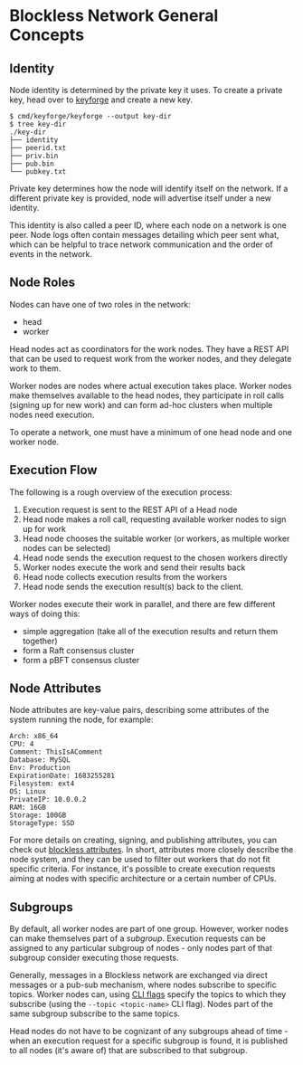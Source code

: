 # Blockless Network General Concepts

## Identity

Node identity is determined by the private key it uses. To create a private key, head over to <a href="https://github.com/blocklessnetwork/b7s/tree/main/cmd/keyforge" target="_blank">keyforge</a> and create a new key.

```shell
$ cmd/keyforge/keyforge --output key-dir
$ tree key-dir
./key-dir
├── identity
├── peerid.txt
├── priv.bin
├── pub.bin
└── pubkey.txt
```

Private key determines how the node will identify itself on the network. If a different private key is provided, node will advertise itself under a new identity.

This identity is also called a peer ID, where each node on a network is one peer. Node logs often contain messages detailing which peer sent what, which can be helpful to trace network communication and the order of events in the network.

## Node Roles

Nodes can have one of two roles in the network:

- head
- worker

Head nodes act as coordinators for the work nodes. They have a REST API that can be used to request work from the worker nodes, and they delegate work to them.

Worker nodes are nodes where actual execution takes place. Worker nodes make themselves available to the head nodes, they participate in roll calls (signing up for new work) and can form ad-hoc clusters when multiple nodes need execution.

To operate a network, one must have a minimum of one head node and one worker node.

## Execution Flow

The following is a rough overview of the execution process:

1. Execution request is sent to the REST API of a Head node
2. Head node makes a roll call, requesting available worker nodes to sign up for work
3. Head node chooses the suitable worker (or workers, as multiple worker nodes can be selected)
4. Head node sends the execution request to the chosen workers directly
5. Worker nodes execute the work and send their results back
6. Head node collects execution results from the workers
7. Head node sends the execution result(s) back to the client.

Worker nodes execute their work in parallel, and there are few different ways of doing this:

- simple aggregation (take all of the execution results and return them together)
- form a Raft consensus cluster
- form a pBFT consensus cluster

## Node Attributes

Node attributes are key-value pairs, describing some attributes of the system running the node, for example:

```
Arch: x86_64
CPU: 4
Comment: ThisIsAComment
Database: MySQL
Env: Production
ExpirationDate: 1683255281
Filesystem: ext4
OS: Linux
PrivateIP: 10.0.0.2
RAM: 16GB
Storage: 100GB
StorageType: SSD
```

For more details on creating, signing, and publishing attributes, you can check out <a href="https://github.com/blocklessnetwork/b7s-attributes" target="_blank">blockless attributes</a>. In short, attributes more closely describe the node system, and they can be used to filter out workers that do not fit specific criteria. For instance, it's possible to create execution requests aiming at nodes with specific architecture or a certain number of CPUs.

## Subgroups

By default, all worker nodes are part of one group. However, worker nodes can make themselves part of a _subgroup_. Execution requests can be assigned to any particular subgroup of nodes - only nodes part of that subgroup consider executing those requests.

Generally, messages in a Blockless network are exchanged via direct messages or a pub-sub mechanism, where nodes subscribe to specific topics. Worker nodes can, using <a href="https://github.com/blocklessnetwork/b7s/tree/main/cmd/node#usage" target="_blank">CLI flags</a> specify the topics to which they subscribe (using the `--topic <topic-name>` CLI flag). Nodes part of the same subgroup subscribe to the same topics.

Head nodes do not have to be cognizant of any subgroups ahead of time - when an execution request for a specific subgroup is found, it is published to all nodes (it's aware of) that are subscribed to that subgroup.
